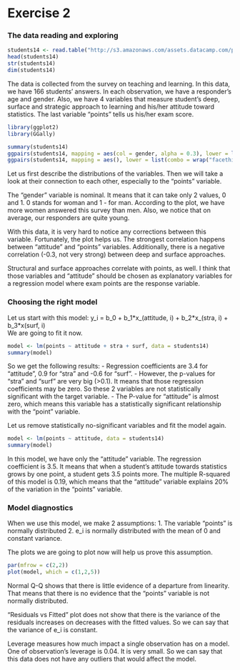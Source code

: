 # Exercise 2

### The data reading and exploring
```r
students14 <- read.table("http://s3.amazonaws.com/assets.datacamp.com/production/course_2218/datasets/learning2014.txt", sep=",", header=TRUE)
head(students14)
str(students14)
dim(students14)
```
The data is collected from the survey on teaching and learning. In this data, we have 166 students' answers. In each observation, we have a responder's age and gender. Also, we have 4 variables that measure student's deep, surface and strategic approach to learning and his/her attitude toward statistics. The last variable "points" tells us his/her exam score. 

```r
library(ggplot2)
library(GGally)

summary(students14)
ggpairs(students14, mapping = aes(col = gender, alpha = 0.3), lower = list(combo = wrap("facethist", bins = 20)))
ggpairs(students14, mapping = aes(), lower = list(combo = wrap("facethist", bins = 20)))
```
Let us first describe the distributions of the variables. Then we will take a look at their connection to each other, especially to the "points" variable. 

The "gender" variable is nominal. It means that it can take only 2 values, 0 and 1. 0 stands for woman and 1 - for man. According to the plot, we have more women answered this survey than men. 
Also, we notice that on average, our responders are quite young. 

With this data, it is very hard to notice any corrections between this variable. Fortunately, the plot helps us. The strongest correlation happens between "attitude" and "points" variables. Additionally, there is a negative correlation (-0.3, not very strong) between deep and surface approaches. 

Structural and surface approaches correlate with points, as well. I think that those variables and "attitude" should be chosen as explanatory variables for a regression model where exam points are the response variable. 

### Choosing the right model

Let us start with this model:
  y_i = b_0 + b_1\*x_(attitude, i) + b_2\*x_(stra, i) + b_3\*x(surf, i)  
We are going to fit it now.

```r
model <- lm(points ~ attitude + stra + surf, data = students14)
summary(model)
```

So we get the following results:
  - Regression coefficients are 3.4 for "attitude", 0.9 for "stra" and -0.6 for "surf". 
  - However, the p-values for "stra" and "surf" are very big (>0.1). It means that those regression coefficients may be zero. So these 2 variables are not statistically significant with the target variable.
  - The P-value for "attitude" is almost zero, which means this variable has a statistically significant relationship with the "point" variable.
  
Let us remove statistically no-significant variables and fit the model again.

```r
model <- lm(points ~ attitude, data = students14)
summary(model)
```

In this model, we have only the "attitude" variable. The regression coefficient is 3.5. It means that when a student's attitude towards statistics grows by one point, a student gets 3.5 points more.
The multiple R-squared of this model is 0.19, which means that the "attitude" variable explains 20% of the variation in the "points" variable.

### Model diagnostics

When we use this model, we make 2 assumptions:
1. The variable "points" is normally distributed
2. e_i is normally distributed with the mean of 0 and constant variance.

The plots we are going to plot now will help us prove this assumption.

```r
par(mfrow = c(2,2))
plot(model, which = c(1,2,5))
```

Normal Q-Q shows that there is little evidence of a departure from linearity. That means that there is no evidence that the "points" variable is not normally distributed.

"Residuals vs Fitted" plot does not show that there is the variance of the residuals increases on decreases with the fitted values. So we can say that the variance of e_i is constant. 

Leverage measures how much impact a single observation has on a model. One of observation's leverage is 0.04. It is very small. So we can say that this data does not have any outliers that would affect the model.

